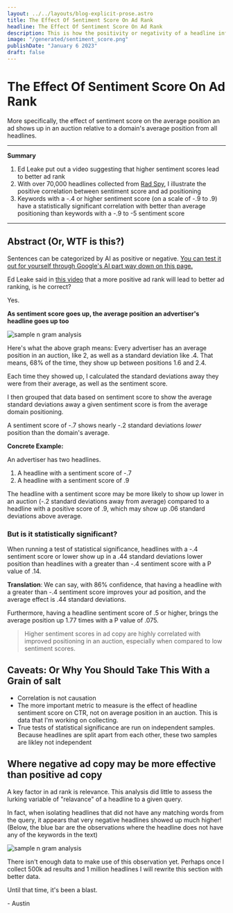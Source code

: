 ```yaml
---
layout: ../../layouts/blog-explicit-prose.astro
title: The Effect Of Sentiment Score On Ad Rank
headline: The Effect Of Sentiment Score On Ad Rank
description: This is how the positivity or negativity of a headline influences Google Ads headline performance
image: "/generated/sentiment_score.png"
publishDate: "January 6 2023"
draft: false
---
```




<div class="prose prose-xl mx-4 md:mx-auto my-12">

# The Effect Of Sentiment Score On Ad Rank

<span class="font-bold">More specifically, the effect of sentiment score on the average position an ad shows up in an auction relative to a domain's average position from all headlines.</span>

</div>

<div class="prose prose-xl mx-4 md:mx-auto my-12">

---

**Summary**

1. Ed Leake put out a video suggesting that higher sentiment scores lead to better ad rank
2. With over 70,000 headlines collected from <a href="https://radspy.io">Rad Spy</a>, I illustrate the positive correlation between sentiment score and ad positioning
3. Keywords with a -.4 or higher sentiment score (on a scale of -.9 to .9) have a statistically significant correlation with better than average positioning than keywords with a -.9 to -5 sentiment score

---

## Abstract (Or, WTF is this?)

Sentences can be categorized by AI as positive or negative. <a href="https://cloud.google.com/natural-language" target="_blank">You can test it out for yourself through Google's AI part way down on this page.</a>

Ed Leake said in <a href="https://www.youtube.com/watch?v=0s8mCdxvorU" target="_blank">this video</a> that a more positive ad rank will lead to better ad ranking, is he correct?

Yes.

**As sentiment score goes up, the average position an advertiser's headline goes up too**


<Image
  alt="sample n gram analysis"
  src="/correlation-graph.png"
  AspectRatio="3004:710"
/>

Here's what the above graph means:
Every advertiser has an average position in an auction, like 2, as well as a standard deviation like .4. That means, 68% of the time, they show up between positions 1.6 and 2.4.

Each time they showed up, I calculated the standard deviations away they were from their average, as well as the sentiment score.

I then grouped that data based on sentiment score to show the average standard deviations away a given sentiment score is from the average domain positioning.

A sentiment score of -.7 shows nearly -.2 standard deviations *lower* position than the domain's average.


**Concrete Example:**

An advertiser has two headlines.
1. A headline with a sentiment score of -.7
2. A headline with a sentiment score of .9

The headline with a sentiment score may be more likely to show up lower in an auction (-.2 standard deviations away from average) compared to a headline with a positive score of .9, which may show up .06 standard deviations above average.

### But is it statistically significant?

When running a test of statistical significance, headlines with a -.4 sentiment score or lower show up in a .44 standard deviations lower position than headlines with a greater than -.4 sentiment score with a P value of .14. 

**Translation**: We can say, with 86% confidence, that having a headline with a greater than -.4 sentiment score improves your ad position, and the average effect is .44 standard deviations.

Furthermore, having a headline sentiment score of .5 or higher, brings the average position up 1.77 times with a P value of .075.

> Higher sentiment scores in ad copy are highly correlated with improved positioning in an auction, especially when compared to low sentiment scores.


## Caveats: Or Why You Should Take This With a Grain of salt

- Correlation is not causation
- The more important metric to measure is the effect of headline sentiment score on CTR, not on average position in an auction. This is data that I'm working on collecting.
- True tests of statistical significance are run on independent samples. Because headlines are split apart from each other, these two samples are likley not independent

## Where negative ad copy may be more effective than positive ad copy

A key factor in ad rank is relevance. This analysis did little to assess the lurking variable of "relavance" of a headline to a given query.

In fact, when isolating headlines that did not have any matching words from the query, it appears that very negative headlines showed up much higher! (Below, the blue bar are the observations where the headline does not have any of the keywords in the text)


<Image
  alt="sample n gram analysis"
  src="/contains_keyword.png"
  AspectRatio="2871:708"
/>

There isn't enough data to make use of this observation yet. Perhaps once I collect 500k ad results and 1 million headlines I will rewrite this section with better data.

Until that time, it's been a blast.

\- Austin


</div>
